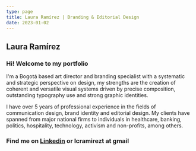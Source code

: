 ```yaml
---
type: page
title: Laura Ramírez | Branding & Editorial Design
date: 2023-01-02
---
```

## Laura Ramírez
### Hi! Welcome to my portfolio

I'm a Bogotá based art director and branding specialist with a systematic and strategic perspective on design, my strengths are the creation of coherent and versatile visual systems driven by precise composition, outstanding typography use and strong graphic identities.

I have over 5 years of professional experience in the fields of communication design, brand identity and editorial design. My clients have spanned from major national firms to individuals in healthcare, banking, politics, hospitality, technology, activism and non-profits, among others.

### Find me on <a href="https://www.linkedin.com/in/lcramirezt/?locale=en_US">Linkedin</a> or lcramirezt at gmail
